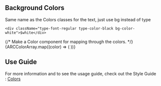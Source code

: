 
<Meta title="Utilities/Classes/Background Colors" />

## Background Colors

Same name as the Colors classes for the text, just use bg instead of type

```
<div className="type-font-regular type-color-black bg-color-white">$white</div>

```

<Story name="Background Color">
  {/* Make a Color component for mapping through the colors. */}
  <Row>
    {ARCColorArray.map((color) => (
      <Col lg={4}>
        <ColorCard class={"sb-color-card-outer bg-color-" + color.class} name={color.name}/>
      </Col>
    ))}
  </Row>
</Story>

## Use Guide

For more information and to see the usage guide, check out the Style Guide : <a href="https://www2.arccorp.com/styleguide/visual-identity#colorPalette">Colors</a>
